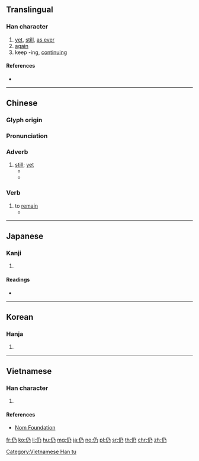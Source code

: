 {{character info/new}}
==Translingual==
{{stroke order|type=animate}}

===Han character===
{{Han char|rn=9|rad=人|as=02|sn=4|four=27227|canj=ONHS|ids=⿰亻乃}}

# [[yet]], [[still]], [[as ever]]
# [[again]]
# keep -ing, [[continuing]]

====References====
* {{Han ref|kx=0092.020|dkj=00361|dj=0194.060|hdz=10110.030|uh=4ECD|ud=20173|bh=A4B4|bd=42164}}

----

==Chinese==
{{zh-forms}}

===Glyph origin===
{{Han etym}}

===Pronunciation===
{{zh-pron
|m=réng
|m-s=ren2
|c=jing4
|mn=qz,xm:lêng/zz:jiông
|mc=y
|oc=y
|ma=Zh-réng.ogg
|cat=adv,v
}}

===Adverb===
{{zh-adv}}

# [[still]]; [[yet]]
#* {{zh-x|如 你 所見，我們 仍 在 工作。|As you can see, we're '''still''' working.}}
#* {{zh-x|她 的 事 '''仍''' 有 希望。|There is hope for her '''yet'''.}}

{{attention|zh|is 還 a synonym?}}

===Verb===
{{zh-verb}}

# to [[remain]]
#* {{zh-x|有 些 問題 '''仍''' 未解決。|Some problems '''remain''' unsolved.}}

----

==Japanese==

===Kanji===
{{ja-kanji|grade=|rs=人02}}

# {{defn|lang=ja|sort=人02}}

====Readings====
* {{ja-readings|on=[[じょう]] (jō), [[にょう]] (nyō)|kun=[[よる]] (yoru), [[しきりに]] (shikirini), [[なお]] (nao)}}

----

==Korean==

===Hanja===
{{ko-hanja|hangeul=잉|rv=ing|mr=ing}}

# {{defn|lang=ko|sort=人02}}

----

==Vietnamese==

===Han character===
{{vi-hantu|[[nhưng]], [[nhăng]], [[nhang]], [[những]], [[dưng]], [[dừng]], [[nhẳng]], [[nhùng]]|rs=人02}}

# {{defn|lang=vi|sort=人02}}

====References====
* [http://nomfoundation.org/common/nom_details.php?codepoint=4ecd Nom Foundation]

[[Category:Vietnamese Han tu]]

[[fr:仍]]
[[ko:仍]]
[[li:仍]]
[[hu:仍]]
[[mg:仍]]
[[ja:仍]]
[[no:仍]]
[[pl:仍]]
[[sr:仍]]
[[th:仍]]
[[chr:仍]]
[[zh:仍]]